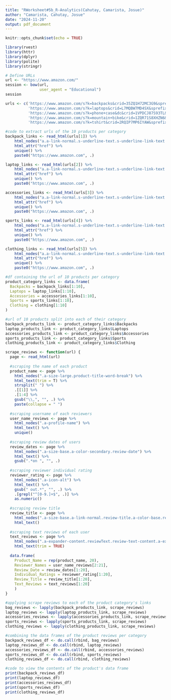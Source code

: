```yaml
---
title: "RWorksheet#5b_R-Analytics(Cahutay, Camarista, Josue)"
author: "Camarista, Cahutay, Josue"
date: "2024-11-20"
output: pdf_document
---
```


```r
knitr::opts_chunk$set(echo = TRUE)
```

```r
library(rvest)
library(httr)
library(dplyr)
library(polite)
library(stringr)

# Define URLs
url <- "https://www.amazon.com/"
session <- bow(url, 
               user_agent = "Educational")
session

urls <- c('https://www.amazon.com/s?k=backpacks&crid=35ZQ1H72MC3G9&sprefix=backpacks%2Caps%2C590&ref=nb_sb_ss_ts-doa-p_3_9', 
          'https://www.amazon.com/s?k=laptops&crid=L7MQBW7MD4SX&sprefix=laptopb%2Caps%2C1304&ref=nb_sb_noss_2',
          'https://www.amazon.com/s?k=phone+case&dc&crid=1VPDCJ87S93TL&sprefix=phone+cas%2Caps%2C451&ref=a9_asc_1',
          'https://www.amazon.com/s?k=mountain+bike&crid=1ZQR71S8XHZN6&sprefix=mountain+bik%2Caps%2C499&ref=nb_sb_noss_2',
          'https://www.amazon.com/s?k=tshirt&crid=2RQIP7MP6IYAW&sprefix=tshirt%2Caps%2C443&ref=nb_sb_noss_2')

```

```r
#code to extract urls of the 10 products per category
backpack_links <- read_html(urls[1]) %>%
    html_nodes("a.a-link-normal.s-underline-text.s-underline-link-text.s-link-style.a-text-normal") %>%
    html_attr("href") %>%
    unique() %>%
    paste0("https://www.amazon.com", .)

laptop_links <- read_html(urls[2]) %>%
    html_nodes("a.a-link-normal.s-underline-text.s-underline-link-text.s-link-style.a-text-normal") %>%
    html_attr("href") %>%
    unique() %>%
    paste0("https://www.amazon.com", .)

accessories_links <- read_html(urls[3]) %>%
    html_nodes("a.a-link-normal.s-underline-text.s-underline-link-text.s-link-style.a-text-normal") %>%
    html_attr("href") %>%
    unique() %>%
    paste0("https://www.amazon.com", .)

sports_links <- read_html(urls[4]) %>%
    html_nodes("a.a-link-normal.s-underline-text.s-underline-link-text.s-link-style.a-text-normal") %>%
    html_attr("href") %>%
    unique() %>%
    paste0("https://www.amazon.com", .)

clothing_links <- read_html(urls[5]) %>%
    html_nodes("a.a-link-normal.s-underline-text.s-underline-link-text.s-link-style.a-text-normal") %>%
    html_attr("href") %>%
    unique() %>%
    paste0("https://www.amazon.com", .)

#df containing the url of 10 products per category
product_category_links <- data.frame(
  Backpacks = backpack_links[1:10],
  Laptops = laptop_links[1:10],
  Accessories = accessories_links[1:10],
  Sports = sports_links[1:10],
  Clothing = clothing[1:10]
)
```

```r
#url of 10 products split into each of their category
backpack_products_link <- product_category_links$Backpacks
laptop_products_link <- product_category_links$Laptops
accessories_products_link <- product_category_links$Accessories
sports_products_link <- product_category_links$Sports
clothing_products_link <- product_category_links$Clothing
```

```r
scrape_reviews <- function(url) {
  page <- read_html(url)
          
  #scraping the name of each product          
  product_name <- page %>%
    html_nodes(".a-size-large.product-title-word-break") %>%
    html_text(trim = T) %>%
    strsplit(" ") %>%                
    .[[1]] %>%                       
    .[1:4] %>%
    gsub("\\,", "", .) %>%
    paste(collapse = " ")  
  
  #scraping username of each reviewers
  user_name_reviews <- page %>%
    html_nodes(".a-profile-name") %>%
    html_text() %>%
    unique()
  
  #scraping review dates of users
  review_dates <- page %>%
    html_nodes(".a-size-base.a-color-secondary.review-date") %>%
    html_text() %>%
    gsub(".*on ", "", .)
  
  #scraping reviewer individual rating
  reviewer_rating <- page %>%
    html_nodes(".a-icon-alt") %>%
    html_text() %>%
    gsub(" out.*", "", .) %>%
    .[grepl("^[0-9.]+$", .)] %>% 
    as.numeric()
  
  #scraping review title
  review_title <- page %>%
    html_nodes(".a-size-base.a-link-normal.review-title.a-color-base.review-title-content.a-text-bold span:nth-of-type(2)") %>%
    html_text()
  
  #scraping text reviews of each user
  text_reviews <- page %>%
    html_nodes(".a-expander-content.reviewText.review-text-content.a-expander-partial-collapse-content") %>%
    html_text(trim = TRUE)
    
  data.frame(
    Product_Name = rep(product_name, 20),
    Reviewer_Names = user_name_reviews[2:21],
    Review_Date = review_dates[1:20],
    Individual_Ratings = reviewer_rating[1:20],
    Review_Title = review_title[1:20],
    Text_Reviews = text_reviews[1:20]
    )
}

#applying scrape reviews to each of the product category's links
bag_reviews <- lapply(backpack_products_link, scrape_reviews)
laptop_reviews <- lapply(laptop_products_link, scrape_reviews)
accessories_reviews <- lapply(accessories_products_link, scrape_reviews)
sports_reviews <- lapply(sports_products_link, scrape_reviews)
clothing_reviews <- lapply(clothing_products_link, scrape_reviews)
```

```r
#combining the data frames of the product reviews per category
backpack_reviews_df <- do.call(rbind, bag_reviews)
laptop_reviews_df <- do.call(rbind, laptop_reviews)
accessories_reviews_df <- do.call(rbind, accessories_reviews)
sports_reviews_df <- do.call(rbind, sports_reviews)
clothing_reviews_df <- do.call(rbind, clothing_reviews)
```

```r
#code to view the contents of the product's data frame
print(backpack_reviews_df)
print(laptop_reviews_df)
print(accessories_reviews_df)
print(sports_reviews_df)
print(clothing_reviews_df)
```